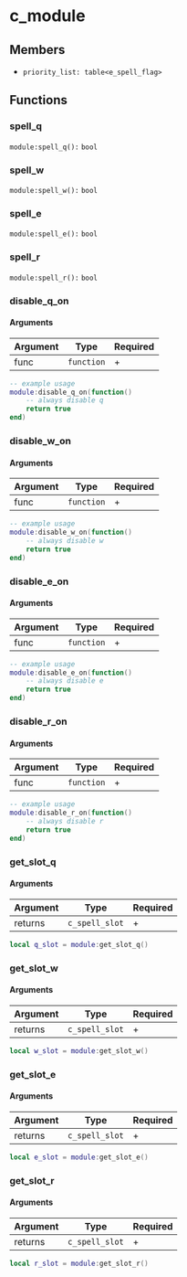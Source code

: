 # c_module

## Members

- `priority_list: table<e_spell_flag>`

## Functions

### spell_q

`module:spell_q():` `bool`

### spell_w

`module:spell_w():` `bool`

### spell_e

`module:spell_e():` `bool`

### spell_r

`module:spell_r():` `bool`

### disable_q_on

#### Arguments

| Argument | Type       | Required |
|----------|------------|----------|
| func     | `function` | +        |


```lua
-- example usage
module:disable_q_on(function()
    -- always disable q
    return true
end)
```

### disable_w_on

#### Arguments

| Argument | Type       | Required |
|----------|------------|----------|
| func     | `function` | +        |


```lua
-- example usage
module:disable_w_on(function()
    -- always disable w
    return true
end)
```

### disable_e_on

#### Arguments

| Argument | Type       | Required |
|----------|------------|----------|
| func     | `function` | +        |


```lua
-- example usage
module:disable_e_on(function()
    -- always disable e
    return true
end)
```

### disable_r_on

#### Arguments

| Argument | Type       | Required |
|----------|------------|----------|
| func     | `function` | +        |


```lua
-- example usage
module:disable_r_on(function()
    -- always disable r
    return true
end)
```

### get_slot_q

#### Arguments

| Argument | Type           | Required |
|----------|----------------|----------|
| returns  | `c_spell_slot` | +        |

```lua
local q_slot = module:get_slot_q()
```

### get_slot_w

#### Arguments

| Argument | Type           | Required |
|----------|----------------|----------|
| returns  | `c_spell_slot` | +        |

```lua
local w_slot = module:get_slot_w()
```

### get_slot_e

#### Arguments

| Argument | Type           | Required |
|----------|----------------|----------|
| returns  | `c_spell_slot` | +        |

```lua
local e_slot = module:get_slot_e()
```

### get_slot_r

#### Arguments

| Argument | Type           | Required |
|----------|----------------|----------|
| returns  | `c_spell_slot` | +        |

```lua
local r_slot = module:get_slot_r()
```
